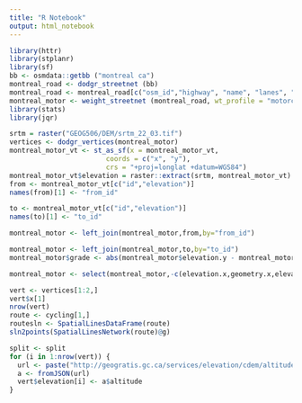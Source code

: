```yaml
---
title: "R Notebook"
output: html_notebook
---
```




```r
library(httr)
library(stplanr)
library(sf)
bb <- osmdata::getbb ("montreal ca")
montreal_road <- dodgr_streetnet (bb)
montreal_road <- montreal_road[c("osm_id","highway", "name", "lanes", "maxspeed")]
montreal_motor <- weight_streetnet (montreal_road, wt_profile = "motorcar")
library(stats)
library(jqr)
```

```r
srtm = raster("GEOG506/DEM/srtm_22_03.tif")
vertices <- dodgr_vertices(montreal_motor)
montreal_motor_vt <- st_as_sf(x = montreal_motor_vt, 
                        coords = c("x", "y"),
                        crs = "+proj=longlat +datum=WGS84")
montreal_motor_vt$elevation = raster::extract(srtm, montreal_motor_vt)
from <- montreal_motor_vt[c("id","elevation")]
names(from)[1] <- "from_id"

to <- montreal_motor_vt[c("id","elevation")]
names(to)[1] <- "to_id"
```

```r
montreal_motor <- left_join(montreal_motor,from,by="from_id")

montreal_motor <- left_join(montreal_motor,to,by="to_id")
montreal_motor$grade <- abs(montreal_motor$elevation.y - montreal_motor$elevation.x)/montreal_motor$d

montreal_motor <- select(montreal_motor,-c(elevation.x,geometry.x,elevation.y,geometry.y))

```

```r
vert <- vertices[1:2,]
vert$x[1]
nrow(vert)
route <- cycling[1,]
routesln <- SpatialLinesDataFrame(route)
sln2points(SpatialLinesNetwork(route)@g)

split <- split
for (i in 1:nrow(vert)) {
  url <- paste("http://geogratis.gc.ca/services/elevation/cdem/altitude?lat=", as.character(vert$y[i]), "&lon=", as.character(vert$x[i]),sep = "")
  a <- fromJSON(url)
  vert$elevation[i] <- a$altitude
}

```

